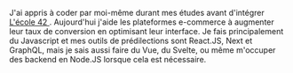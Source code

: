 J'ai appris à coder par moi-même durant mes études avant d'intégrer <a href="https://www.42.fr/">L'école 42 </a>. 
Aujourd'hui j'aide les plateformes e-commerce à augmenter leur taux de conversion en optimisant leur interface. 
Je fais principalement du Javascript et mes outils de prédilections sont React.JS, Next et GraphQL, mais je sais aussi faire du Vue, du Svelte, ou même m'occuper des backend en Node.JS lorsque cela est nécessaire.

